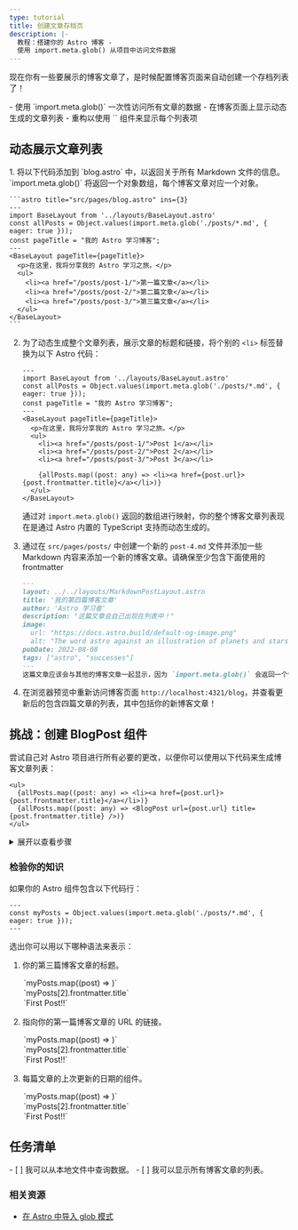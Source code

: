 ```yaml
---
type: tutorial
title: 创建文章存档页
description: |-
  教程：搭建你的 Astro 博客 -
  使用 import.meta.glob() 从项目中访问文件数据
---
```


现在你有一些要展示的博客文章了，是时候配置博客页面来自动创建一个存档列表了！

<PreCheck>
  - 使用 `import.meta.glob()` 一次性访问所有文章的数据
  - 在博客页面上显示动态生成的文章列表
  - 重构以使用 `<BlogPost />` 组件来显示每个列表项
</PreCheck>

## 动态展示文章列表

<Steps>
1. 将以下代码添加到 `blog.astro` 中，以返回关于所有 Markdown 文件的信息。`import.meta.glob()` 将返回一个对象数组，每个博客文章对应一个对象。

    ```astro title="src/pages/blog.astro" ins={3}
    ---
    import BaseLayout from '../layouts/BaseLayout.astro'
    const allPosts = Object.values(import.meta.glob('./posts/*.md', { eager: true }));
    const pageTitle = "我的 Astro 学习博客";
    ---
    <BaseLayout pageTitle={pageTitle}>
      <p>在这里，我将分享我的 Astro 学习之旅。</p>
      <ul>
        <li><a href="/posts/post-1/">第一篇文章</a></li>
        <li><a href="/posts/post-2/">第二篇文章</a></li>
        <li><a href="/posts/post-3/">第三篇文章</a></li>
      </ul>
    </BaseLayout>
    ```

2. 为了动态生成整个文章列表，展示文章的标题和链接，将个别的 `<li>` 标签替换为以下 Astro 代码：

    ```astro title="src/pages/blog.astro" del={9,10,11} ins={13}
    ---
    import BaseLayout from '../layouts/BaseLayout.astro'
    const allPosts = Object.values(import.meta.glob('./posts/*.md', { eager: true }));
    const pageTitle = "我的 Astro 学习博客";
    ---
    <BaseLayout pageTitle={pageTitle}>
      <p>在这里，我将分享我的 Astro 学习之旅。</p>
      <ul>
        <li><a href="/posts/post-1/">Post 1</a></li>
        <li><a href="/posts/post-2/">Post 2</a></li>
        <li><a href="/posts/post-3/">Post 3</a></li>

        {allPosts.map((post: any) => <li><a href={post.url}>{post.frontmatter.title}</a></li>)}
      </ul>
    </BaseLayout>
    ```

    通过对 `import.meta.glob()` 返回的数组进行映射，你的整个博客文章列表现在是通过 Astro 内置的 TypeScript 支持而动态生成的。

3. 通过在 `src/pages/posts/` 中创建一个新的 `post-4.md` 文件并添加一些 Markdown 内容来添加一个新的博客文章。请确保至少包含下面使用的 frontmatter

    ```markdown
    ---
    layout: ../../layouts/MarkdownPostLayout.astro
    title: '我的第四篇博客文章'
    author: 'Astro 学习者'
    description: "这篇文章会自己出现在列表中！"
    image: 
      url: "https://docs.astro.build/default-og-image.png"
      alt: "The word astro against an illustration of planets and stars."
    pubDate: 2022-08-08
    tags: ["astro", "successes"]
    ---
    这篇文章应该会与其他的博客文章一起显示，因为 `import.meta.glob()` 会返回一个包含所有文章的列表，以创建这个文章列表。
    ```

4. 在浏览器预览中重新访问博客页面 `http://localhost:4321/blog`，并查看更新后的包含四篇文章的列表，其中包括你的新博客文章！
</Steps>

<Box icon="puzzle-piece">

## 挑战：创建 BlogPost 组件

尝试自己对 Astro 项目进行所有必要的更改，以便你可以使用以下代码来生成博客文章列表：

```astro title="src/pages/blog.astro" del={2} ins={3}
<ul>
  {allPosts.map((post: any) => <li><a href={post.url}>{post.frontmatter.title}</a></li>)}
  {allPosts.map((post: any) => <BlogPost url={post.url} title={post.frontmatter.title} />)}
</ul>
```

<details>
<summary>展开以查看步骤</summary>

<Steps>
1. 在 `src/components/` 中创建一个新的组件。

    <details>
    <summary>显示文件名</summary>
    ```
    BlogPost.astro
    ```
    </details>

2. 编写组件中的代码行，以便它能够接收 `title` 和 `url` 作为 `Astro.props`。

    <details>
    <summary>显示代码</summary>
    ```astro
    ---
    // src/components/BlogPost.astro
    const { title, url } = Astro.props;
    ---
    ```
    </details>

3. 添加用于创建博客文章列表中的每个项目的模板。

    <details>
    <summary>显示代码</summary>
    ```astro
    <!-- src/components/BlogPost.astro -->
    <li><a href={url}>{title}</a></li>
    ```
    </details>

4. 将新组件导入到博客页面中。

    <details>
    <summary>显示代码</summary>
    ```astro title="src/pages/blog.astro" ins={3}
    ---
    import BaseLayout from '../layouts/BaseLayout.astro';
    import BlogPost from '../components/BlogPost.astro';
    const allPosts = Object.values(import.meta.glob('../pages/posts/*.md', { eager: true }));
    const pageTitle = "我的 Astro 学习博客";
    ---
    ```
    </details>

5. 自己检查：查看已完成的组件代码。

    <details>
    <summary>显示代码</summary>
    ```astro title="src/components/BlogPost.astro"
    ---
    const { title, url } = Astro.props
    ---
    <li><a href={url}>{title}</a></li>
    ```
    ```astro title="src/pages/blog.astro" ins={3,10}
    ---
    import BaseLayout from '../layouts/BaseLayout.astro';
    import BlogPost from '../components/BlogPost.astro';
    const allPosts = Object.values(import.meta.glob('../pages/posts/*.md', { eager: true }));
    const pageTitle = "我的 Astro 学习博客"
    ---
    <BaseLayout pageTitle={pageTitle}>
      <p>在这里，我将分享我的学习 Astro 的之旅。</p>
      <ul>
        {allPosts.map((post: any) => <BlogPost url={post.url} title={post.frontmatter.title} />)}
      </ul>
    </BaseLayout>
    ```
    </details>
</Steps>
</details>
</Box>

<Box icon="question-mark">

### 检验你的知识

如果你的 Astro 组件包含以下代码行：

```astro
---
const myPosts = Object.values(import.meta.glob('./posts/*.md', { eager: true }));
---
```

选出你可以用以下哪种语法来表示：

1. 你的第三篇博客文章的标题。 

    <MultipleChoice>
      <Option>
        `myPosts.map((post) => <LastUpdated date={post.frontmatter.pubDate} />)`
      </Option>
      <Option isCorrect>
        `myPosts[2].frontmatter.title`
      </Option>
      <Option>
        `<a href={myPosts[0].url}>First Post!!</a>`
      </Option>
    </MultipleChoice>

2. 指向你的第一篇博客文章的 URL 的链接。

    <MultipleChoice>
      <Option>
        `myPosts.map((post) => <LastUpdated date={post.frontmatter.pubDate} />)`
      </Option>
      <Option>
        `myPosts[2].frontmatter.title`
      </Option>
      <Option isCorrect>
        `<a href={myPosts[0].url}>First Post!!</a>`
      </Option>
    </MultipleChoice>

3. 每篇文章的上次更新的日期的组件。

    <MultipleChoice>
      <Option isCorrect>
        `myPosts.map((post) => <LastUpdated date={post.frontmatter.pubDate} />)`
      </Option>
      <Option>
        `myPosts[2].frontmatter.title`
      </Option>
      <Option>
        `<a href={myPosts[0].url}>First Post!!</a>`
      </Option>
    </MultipleChoice>

</Box>

## 任务清单

<Box icon="check-list">

<Checklist>
- [ ] 我可以从本地文件中查询数据。
- [ ] 我可以显示所有博客文章的列表。
</Checklist>
</Box>

### 相关资源

- [在 Astro 中导入 glob 模式](/zh-cn/guides/imports/#importmetaglob)
